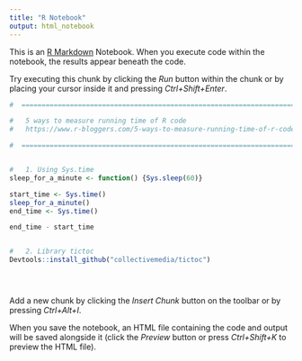 ```yaml
---
title: "R Notebook"
output: html_notebook
---
```


This is an [R Markdown](http://rmarkdown.rstudio.com) Notebook. When you execute code within the notebook, the results appear beneath the code. 

Try executing this chunk by clicking the *Run* button within the chunk or by placing your cursor inside it and pressing *Ctrl+Shift+Enter*. 

```r
#  ======================================================================

#   5 ways to measure running time of R code
#   https://www.r-bloggers.com/5-ways-to-measure-running-time-of-r-code/

#  ======================================================================


#   1. Using Sys.time
sleep_for_a_minute <- function() {Sys.sleep(60)}

start_time <- Sys.time()
sleep_for_a_minute()
end_time <- Sys.time()

end_time - start_time


#   2. Library tictoc
Devtools::install_github("collectivemedia/tictoc")





```

Add a new chunk by clicking the *Insert Chunk* button on the toolbar or by pressing *Ctrl+Alt+I*.

When you save the notebook, an HTML file containing the code and output will be saved alongside it (click the *Preview* button or press *Ctrl+Shift+K* to preview the HTML file).

